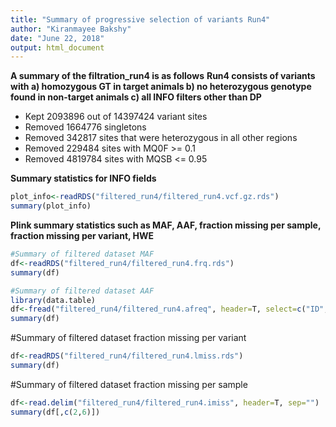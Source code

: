 ```yaml
---
title: "Summary of progressive selection of variants Run4"
author: "Kiranmayee Bakshy"
date: "June 22, 2018"
output: html_document
---
```


**A summary of the filtration_run4 is as follows**
 **Run4 consists of variants with a) homozygous GT in target animals b) no heterozygous genotype found in non-target animals c) all INFO filters other than DP**
 
  * Kept 2093896 out of 14397424 variant sites
  * Removed 1664776 singletons
  * Removed 342817 sites that were heterozygous in all other regions
  * Removed 229484 sites with MQ0F >= 0.1
  * Removed 4819784 sites with MQSB <= 0.95
  

 **Summary statistics for INFO fields** 
  
```r
plot_info<-readRDS("filtered_run4/filtered_run4.vcf.gz.rds")
summary(plot_info)
```

**Plink summary statistics such as MAF, AAF, fraction missing per sample, fraction missing per variant, HWE**
   
```r
#Summary of filtered dataset MAF
df<-readRDS("filtered_run4/filtered_run4.frq.rds")
summary(df)

#Summary of filtered dataset AAF
library(data.table)
df<-fread("filtered_run4/filtered_run4.afreq", header=T, select=c("ID", "ALT_FREQS"))
summary(df)
```

#Summary of filtered dataset fraction missing per variant
```r
df<-readRDS("filtered_run4/filtered_run4.lmiss.rds")
summary(df)
```

#Summary of filtered dataset fraction missing per sample
```r
df<-read.delim("filtered_run4/filtered_run4.imiss", header=T, sep="")
summary(df[,c(2,6)])
```
